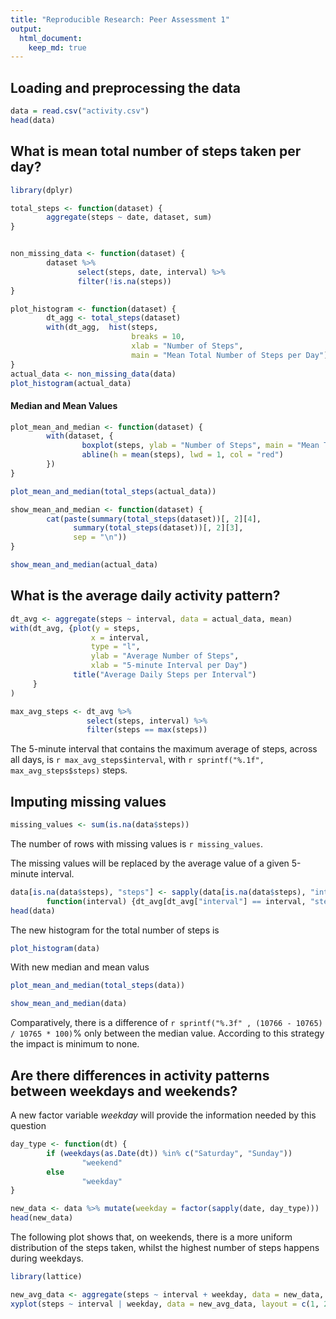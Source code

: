 ```yaml
---
title: "Reproducible Research: Peer Assessment 1"
output: 
  html_document:
    keep_md: true
---
```


## Loading and preprocessing the data
```r
data = read.csv("activity.csv")
head(data)
```

## What is mean total number of steps taken per day?
```r
library(dplyr)
```

```r
total_steps <- function(dataset) {
        aggregate(steps ~ date, dataset, sum)
}


non_missing_data <- function(dataset) {
        dataset %>%
               select(steps, date, interval) %>%
               filter(!is.na(steps))
}

plot_histogram <- function(dataset) {
        dt_agg <- total_steps(dataset)
        with(dt_agg,  hist(steps, 
                           breaks = 10, 
                           xlab = "Number of Steps", 
                           main = "Mean Total Number of Steps per Day"))
}
actual_data <- non_missing_data(data)
plot_histogram(actual_data)
```

#### Median and Mean Values  
```r
plot_mean_and_median <- function(dataset) {
        with(dataset, {
                boxplot(steps, ylab = "Number of Steps", main = "Mean Total Number of Steps")
                abline(h = mean(steps), lwd = 1, col = "red")
        })
}

plot_mean_and_median(total_steps(actual_data))
```

```r
show_mean_and_median <- function(dataset) {
        cat(paste(summary(total_steps(dataset))[, 2][4],
              summary(total_steps(dataset))[, 2][3],
              sep = "\n"))
}

show_mean_and_median(actual_data)
```
## What is the average daily activity pattern?
```r
dt_avg <- aggregate(steps ~ interval, data = actual_data, mean)
with(dt_avg, {plot(y = steps, 
                  x = interval, 
                  type = "l", 
                  ylab = "Average Number of Steps",
                  xlab = "5-minute Interval per Day")
              title("Average Daily Steps per Interval")
     }
)
```

```r
max_avg_steps <- dt_avg %>%
                 select(steps, interval) %>%
                 filter(steps == max(steps))
```
The 5-minute interval that contains the maximum average of steps, across all days, is `r max_avg_steps$interval`, with `r sprintf("%.1f", max_avg_steps$steps)` steps.

## Imputing missing values
```r
missing_values <- sum(is.na(data$steps))
```
The number of rows with missing values is `r missing_values`.

The missing values will be replaced by the average value of a given 5-minute interval.
```r
data[is.na(data$steps), "steps"] <- sapply(data[is.na(data$steps), "interval"],
        function(interval) {dt_avg[dt_avg["interval"] == interval, "steps"]})
head(data)
```
The new histogram for the total number of steps is
```r
plot_histogram(data)
```

With new median and mean valus
```r
plot_mean_and_median(total_steps(data))
```
```r
show_mean_and_median(data)
```
Comparatively, there is a difference of `r sprintf("%.3f" , (10766 - 10765) / 10765 * 100)`% only between the median value. According to this strategy the impact is minimum to none.

## Are there differences in activity patterns between weekdays and weekends?

A new factor variable *weekday* will provide the information needed by this question
```r
day_type <- function(dt) {
        if (weekdays(as.Date(dt)) %in% c("Saturday", "Sunday"))
                "weekend"
        else
                "weekday"
}

new_data <- data %>% mutate(weekday = factor(sapply(date, day_type)))
head(new_data)
```

The following plot shows that, on weekends, there is a more uniform distribution of the steps taken, whilst the highest number of steps happens during weekdays.
```r
library(lattice)
```

```r
new_avg_data <- aggregate(steps ~ interval + weekday, data = new_data, mean)
xyplot(steps ~ interval | weekday, data = new_avg_data, layout = c(1, 2), type = "l")
```
